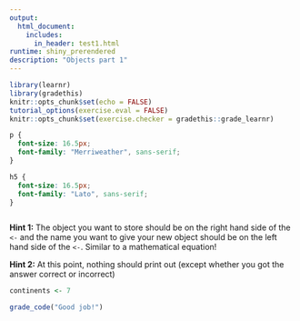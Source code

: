 ```yaml
---
output: 
  html_document:
    includes:
      in_header: test1.html
runtime: shiny_prerendered
description: "Objects part 1"
---
```


```r
library(learnr)
library(gradethis)
knitr::opts_chunk$set(echo = FALSE)
tutorial_options(exercise.eval = FALSE)
knitr::opts_chunk$set(exercise.checker = gradethis::grade_learnr)
```

```css
p {
  font-size: 16.5px;
  font-family: "Merriweather", sans-serif;
}

h5 {
  font-size: 16.5px;
  font-family: "Lato", sans-serif;
}

```

```r

```

<div id="continents-hint">
**Hint 1:** The object you want to store should be on the right hand side of the `<-` and the name you want to give your new object should be on the left hand side of the `<-`. Similar to a mathematical equation!

**Hint 2:** At this point, nothing should print out (except whether you got the answer correct or incorrect)
</div>

```r
continents <- 7
```

```r
grade_code("Good job!")
```

<div data-iframe-height></div>